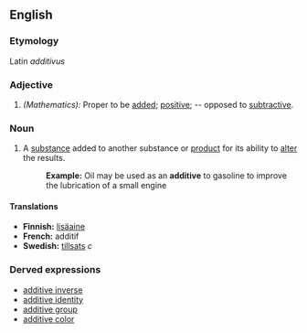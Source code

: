 ==English==

===Etymology===
Latin ''additivus''

===Adjective===
#''(Mathematics):'' Proper to be [[add]]ed; [[positive]]; -- opposed to [[subtractive]].

===Noun===
#A [[substance]] added to another substance or [[product]] for its ability to [[alter]] the results. 
#:'''Example:''' Oil may be used as an '''additive''' to gasoline to improve the lubrication of a small engine

====Translations====
* '''Finnish:''' [[lisäaine]]
* '''French:''' additif
* '''Swedish:''' [[tillsats]] ''c''

===Derved expressions===
*[[additive inverse]]
*[[additive identity]]
*[[additive group]]
*[[additive color]]